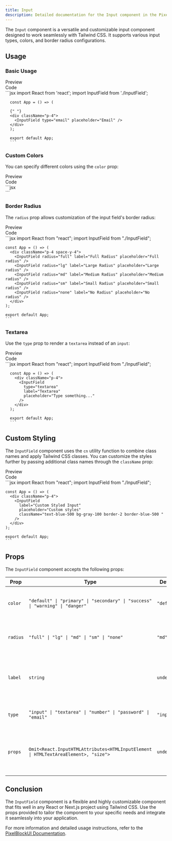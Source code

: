 ```yaml
---
title: Input
description: Detailed documentation for the Input component in the PixelBlockUI library.
---
```


The `Input` component is a versatile and customizable input component designed to work seamlessly with Tailwind CSS. It supports various input types, colors, and border radius configurations.

## Usage

### Basic Usage

<Tabs defaultValue="preview">
  <TabsList className="">
    <TabsTrigger value="preview">
      <div className="flex items-center [&>*]:m-0"><EyeIcon className="mr-2 h-4 w-4" />Preview</div>
    </TabsTrigger>
    <TabsTrigger value="code">
      <div className="flex items-center [&>*]:m-0"><CodeIcon className="mr-2 h-4 w-4" />Code</div>
    </TabsTrigger>
  </TabsList>
  <TabsContent value="preview">
    <div className="bg-white dark:bg-zinc-900/10 rounded-lg border dark:border-white/10 shadow-sm h-full w-full py-4 px-2">
      <div className="max-w-full py-4 px-2 w-full h-full overflow-x-auto">
         <div className="p-4">
        <InputField type="email" placeholder="Email" />
      </div>
      </div>
    </div>
  </TabsContent>
  <TabsContent value="code">
    ```jsx
      import React from 'react';
      import InputField from './InputField';

      const App = () => (

      {" "}
      <div className="p-4">
        <InputField type="email" placeholder="Email" />
      </div>
      );

      export default App;
      ```

  </TabsContent>
</Tabs>

### Custom Colors

You can specify different colors using the `color` prop:

<Tabs defaultValue="preview">
  <TabsList className="">
    <TabsTrigger value="preview">
      <div className="flex items-center [&>*]:m-0"><EyeIcon className="mr-2 h-4 w-4" />Preview</div>
    </TabsTrigger>
    <TabsTrigger value="code">
      <div className="flex items-center [&>*]:m-0"><CodeIcon className="mr-2 h-4 w-4" />Code</div>
    </TabsTrigger>
  </TabsList>
  <TabsContent value="preview">
    <div className="bg-white dark:bg-zinc-900/10 rounded-lg border dark:border-white/10 shadow-sm h-full w-full py-4 px-2">
      <div className="max-w-full py-4 px-2 w-full h-full overflow-x-auto">
        <div className="p-4 space-y-4">
          <InputField
            color="primary"
            label="Primary Input"
            placeholder="Primary color"
          />
          <InputField
            color="secondary"
            label="Secondary Input"
            placeholder="Secondary color"
          />
          <InputField
            color="success"
            label="Success Input"
            placeholder="Success color"
          />
          <InputField
            color="warning"
            label="Warning Input"
            placeholder="Warning color"
          />
          <InputField
            color="danger"
            label="Danger Input"
            placeholder="Danger color"
          />
        </div>
      </div>
    </div>
  </TabsContent>
  <TabsContent value="code">
    ```jsx
    <div className="p-4 space-y-4">
      <InputField
        color="primary"
        label="Primary Input"
        placeholder="Primary color"
      />
      <InputField
        color="secondary"
        label="Secondary Input"
        placeholder="Secondary color"
      />
      <InputField
        color="success"
        label="Success Input"
        placeholder="Success color"
      />
      <InputField
        color="warning"
        label="Warning Input"
        placeholder="Warning color"
      />
      <InputField
        color="danger"
        label="Danger Input"
        placeholder="Danger color"
      />
    </div>
    ```
  </TabsContent>
</Tabs>

### Border Radius

The `radius` prop allows customization of the input field's border radius:

<Tabs defaultValue="preview">
  <TabsList className="">
    <TabsTrigger value="preview">
      <div className="flex items-center [&>*]:m-0"><EyeIcon className="mr-2 h-4 w-4" />Preview</div>
    </TabsTrigger>
    <TabsTrigger value="code">
      <div className="flex items-center [&>*]:m-0"><CodeIcon className="mr-2 h-4 w-4" />Code</div>
    </TabsTrigger>
  </TabsList>
  <TabsContent value="preview">
    <div className="bg-white dark:bg-zinc-900/10 rounded-lg border dark:border-white/10 shadow-sm h-full w-full py-4 px-2">
      <div className="max-w-full py-4 px-2 w-full h-full overflow-x-auto">
        <div className="p-4 space-y-4">
          <InputField radius="full" label="Full Radius" placeholder="Full radius" />
          <InputField radius="lg" label="Large Radius" placeholder="Large radius" />
          <InputField radius="md" label="Medium Radius" placeholder="Medium radius" />
          <InputField radius="sm" label="Small Radius" placeholder="Small radius" />
          <InputField radius="none" label="No Radius" placeholder="No radius" />
        </div>
      </div>
    </div>
  </TabsContent>
  <TabsContent value="code">
    ```jsx
    import React from "react";
    import InputField from "./InputField";

    const App = () => (
      <div className="p-4 space-y-4">
        <InputField radius="full" label="Full Radius" placeholder="Full radius" />
        <InputField radius="lg" label="Large Radius" placeholder="Large radius" />
        <InputField radius="md" label="Medium Radius" placeholder="Medium radius" />
        <InputField radius="sm" label="Small Radius" placeholder="Small radius" />
        <InputField radius="none" label="No Radius" placeholder="No radius" />
      </div>
    );

    export default App;
    ```
  </TabsContent>
</Tabs>


### Textarea

Use the `type` prop to render a `textarea` instead of an `input`:

<Tabs defaultValue="preview">
  <TabsList className="">
    <TabsTrigger value="preview">
      <div className="flex items-center [&>*]:m-0"><EyeIcon className="mr-2 h-4 w-4" />Preview</div>
    </TabsTrigger>
    <TabsTrigger value="code">
      <div className="flex items-center [&>*]:m-0"><CodeIcon className="mr-2 h-4 w-4" />Code</div>
    </TabsTrigger>
  </TabsList>
  <TabsContent value="preview">
    <div className="bg-white dark:bg-zinc-900/10 rounded-lg border dark:border-white/10 shadow-sm h-full w-full py-4 px-2">
      <div className="max-w-full py-4 px-2 w-full h-full overflow-x-auto">
        <div className="p-4">
          <InputField
            type="textarea"
            label="Textarea"
            placeholder="Type something..."
          />
        </div>
      </div>
    </div>
  </TabsContent>
  <TabsContent value="code">
    ```jsx
      import React from "react";
      import InputField from "./InputField";

      const App = () => (
        <div className="p-4">
          <InputField
            type="textarea"
            label="Textarea"
            placeholder="Type something..."
          />
        </div>
      );

      export default App;
      ```
  </TabsContent>
</Tabs>


## Custom Styling

The `InputField` component uses the `cn` utility function to combine class names and apply Tailwind CSS classes. You can customize the styles further by passing additional class names through the `className` prop:

<Tabs defaultValue="preview">
  <TabsList className="">
    <TabsTrigger value="preview">
      <div className="flex items-center [&>*]:m-0"><EyeIcon className="mr-2 h-4 w-4" />Preview</div>
    </TabsTrigger>
    <TabsTrigger value="code">
      <div className="flex items-center [&>*]:m-0"><CodeIcon className="mr-2 h-4 w-4" />Code</div>
    </TabsTrigger>
  </TabsList>
  <TabsContent value="preview">
    <div className="bg-white dark:bg-zinc-900/10 rounded-lg border dark:border-white/10 shadow-sm h-full w-full py-4 px-2">
      <div className="max-w-full py-4 px-2 w-full h-full overflow-x-auto">
        <div className="p-4">
          <InputField
            label="Custom Styled Input"
            placeholder="Custom styles"
            className="text-blue-500 bg-gray-100 border-2 border-blue-500"
          />
        </div>
      </div>
    </div>
  </TabsContent>
  <TabsContent value="code">
    ```jsx
    import React from "react";
    import InputField from "./InputField";

    const App = () => (
      <div className="p-4">
        <InputField
          label="Custom Styled Input"
          placeholder="Custom styles"
          className="text-blue-500 bg-gray-100 border-2 border-blue-500 "
        />
      </div>
    );

    export default App;
    ```
  </TabsContent>
</Tabs>


## Props

The `InputField` component accepts the following props:

| Prop     | Type                                                                               | Default     | Description                                                             |
| -------- | ---------------------------------------------------------------------------------- | ----------- | ----------------------------------------------------------------------- |
| `color`  | `"default" \| "primary" \| "secondary" \| "success" \| "warning" \| "danger"`      | `"default"` | Specifies the color theme of the input field.                           |
| `radius` | `"full" \| "lg" \| "md" \| "sm" \| "none"`                                         | `"md"`      | Defines the border radius of the input field.                           |
| `label`  | `string`                                                                           | `undefined` | A label for the input field. When provided, it appears above the input. |
| `type`   | `"input" \| "textarea" \| "number" \| "password" \| "email"`                       | `"input"`   | Specifies the type of the input field.                                  |
| `props`  | `Omit<React.InputHTMLAttributes<HTMLInputElement \| HTMLTextAreaElement>, "size">` | `undefined` | Additional props passed down to the input or textarea element.          |

## Conclusion

The `InputField` component is a flexible and highly customizable component that fits well in any React or Next.js project using Tailwind CSS. Use the props provided to tailor the component to your specific needs and integrate it seamlessly into your application.

For more information and detailed usage instructions, refer to the [PixelBlockUI Documentation](./docs).
